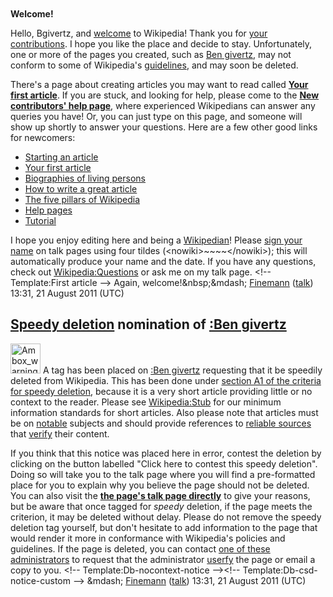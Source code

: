 <article id="32819399" title=User talk:Bgivertz>
	<talkpage id="32819399" title="User talk:Bgivertz">


'''Welcome!'''

Hello, Bgivertz, and [[Wikipedia:Welcome, newcomers|welcome]] to Wikipedia! Thank you for [[Special:Contributions/Bgivertz|your contributions]]. I hope you like the place and decide to stay. Unfortunately, one or more of the pages you created, such as [[Ben givertz]], may not conform to some of Wikipedia's [[Wikipedia:List of policies|guidelines]], and may soon be deleted. 

There's a page about creating articles you may want to read called '''[[Wikipedia:Your first article|Your first article]]'''. If you are stuck, and looking for help, please come to the '''[[Wikipedia:New contributors' help page|New contributors' help page]]''', where experienced Wikipedians can answer any queries you have! Or, you can just type '''{{t|helpme}}''' on this page, and someone will show up shortly to answer your questions. Here are a few other good links for newcomers:
* [[Wikipedia:Starting an article|Starting an article]]
* [[Wikipedia:Your first article|Your first article]]
* [[Wikipedia:Biographies of living persons|Biographies of living persons]]
* [[Wikipedia:How to write a great article|How to write a great article]]
* [[Wikipedia:Five pillars|The five pillars of Wikipedia]]
* [[Help:Contents|Help pages]]
* [[Wikipedia:Tutorial|Tutorial]]
I hope you enjoy editing here and being a [[Wikipedia:Wikipedians|Wikipedian]]! Please [[Wikipedia:Signatures|sign your name]] on talk pages using four tildes (&lt;nowiki&gt;~~~~&lt;/nowiki&gt;); this will automatically produce your name and the date. If you have any questions, check out [[Wikipedia:Questions]] or ask me on my talk page. &lt;!-- Template:First article --&gt; Again, welcome!&amp;nbsp;&amp;mdash; [[User:Finemann|Finemann]] ([[User talk:Finemann|talk]]) 13:31, 21 August 2011 (UTC)

==[[Wikipedia:Criteria for speedy deletion|Speedy deletion]] nomination of [[:Ben givertz]]==
[[Image:Ambox warning pn.svg|48px|left|alt=|link=]]
{{Quote box|quote=&lt;p&gt;If this is the first article that you have created, you may want to read [[WP:Your first article|the guide to writing your first article]].&lt;/p&gt;&lt;p&gt;You may want to consider using the [[Wikipedia:Article wizard|Article Wizard]] to help you create articles.&lt;/p&gt;|width=20%|align=right}}
A tag has been placed on [[:Ben givertz]] requesting that it be speedily deleted from Wikipedia. This has been done under [[WP:CSD#A1|section A1 of the criteria for speedy deletion]], because it is a very short article providing little or no context to the reader. Please see [[Wikipedia:Stub#Essential information about stubs|Wikipedia:Stub]] for our minimum information standards for short articles. Also please note that articles must be on [[Wikipedia:Notability|notable]] subjects and should provide references to [[Wikipedia:Reliable sources|reliable sources]] that [[Wikipedia:Verifiability|verify]] their content. 

If you think that this notice was placed here in error, contest the deletion by clicking on the button labelled &quot;Click here to contest this speedy deletion&quot;. Doing so will take you to the talk page where you will find a pre-formatted place for you to explain why you believe the page should not be deleted. You can also visit the '''[[Talk:Ben givertz|the page's talk page directly]]''' to give your reasons, but be aware that once tagged for ''speedy'' deletion, if the page meets the criterion, it may be deleted without delay. Please do not remove the speedy deletion tag yourself, but don't hesitate to add information to the page that would render it more in conformance with Wikipedia's policies and guidelines. If the page is deleted, you can contact [[:Category:Wikipedia administrators who will provide copies of deleted articles|one of these administrators]] to request that the administrator [[Wikipedia:Userfication#Userfication_of_deleted_content|userfy]] the page or email a copy to you. &lt;!-- Template:Db-nocontext-notice --&gt;&lt;!-- Template:Db-csd-notice-custom --&gt; &amp;mdash; [[User:Finemann|Finemann]] ([[User talk:Finemann|talk]]) 13:31, 21 August 2011 (UTC)
	</talkpage>
</article>